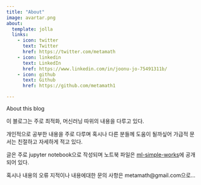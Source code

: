 ```yaml
---
title: "About"
image: avartar.png
about:
  template: jolla
  links:
    - icon: twitter
      text: Twitter
      href: https://twitter.com/metamath
    - icon: linkedin
      text: LinkedIn
      href: https://www.linkedin.com/in/joonu-jo-75491311b/
    - icon: github
      text: Github
      href: https://github.com/metamath1

---
```


About this blog

이 블로그는 주로 최적화, 머신러닝 따위의 내용을 다루고 있다. 

개인적으로 공부한 내용을 주로 다루며 혹시나 다른 분들께 도움이 될까싶어 가급적 문서는 친절하고 자세하게 적고 있다.

글은 주로 jupyter notebook으로 작성되며 노트북 파일은 [ml-simple-works](https://github.com/metamath1/ml-simple-works)에 공개 되어 있다.

혹시나 내용의 오류 지적이나 내용에대한 문의 사항은 metamath@gmail.com으로…

